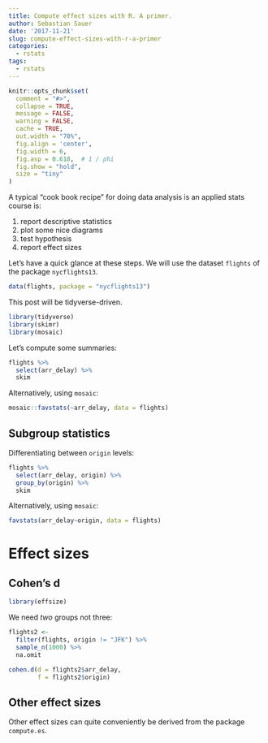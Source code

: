 ```yaml
---
title: Compute effect sizes with R. A primer.
author: Sebastian Sauer
date: '2017-11-21'
slug: compute-effect-sizes-with-r-a-primer
categories:
  - rstats
tags:
  - rstats
---
```




```r
knitr::opts_chunk$set(
  comment = "#>",
  collapse = TRUE,
  message = FALSE,
  warning = FALSE,
  cache = TRUE,
  out.width = "70%",
  fig.align = 'center',
  fig.width = 6,
  fig.asp = 0.618,  # 1 / phi
  fig.show = "hold",
  size = "tiny"
)

```


A typical "cook book recipe" for doing data analysis is an applied stats course is:

1. report descriptive statistics
2. plot some nice diagrams
3. test hypothesis
4. report effect sizes


Let's have a quick glance at these steps. We will use the dataset `flights` of the package `nycflights13`.

```r
data(flights, package = "nycflights13")
```


This post will be tidyverse-driven.

```r
library(tidyverse)
library(skimr)
library(mosaic)
```


Let's compute some summaries:

```r
flights %>% 
  select(arr_delay) %>% 
  skim
```

Alternatively, using `mosaic`:

```r
mosaic::favstats(~arr_delay, data = flights)
```


## Subgroup statistics

Differentiating between `origin` levels:

```r
flights %>% 
  select(arr_delay, origin) %>%
  group_by(origin) %>% 
  skim
```


Alternatively, using `mosaic`:

```r
favstats(arr_delay~origin, data = flights)
```


# Effect sizes


## Cohen's d


```r
library(effsize)
```


We need *two*  groups not three:
```r
flights2 <-
  filter(flights, origin != "JFK") %>%
  sample_n(1000) %>% 
  na.omit
```


```r
cohen.d(d = flights2$arr_delay,
        f = flights2$origin)
```

## Other effect sizes

Other effect sizes can quite conveniently be derived from the package `compute.es`.


